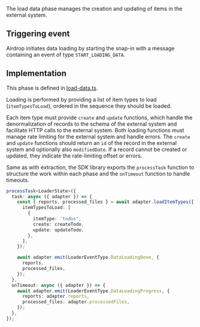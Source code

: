 The load data phase manages the creation and updating of items in the external system.

## Triggering event

Airdrop initiates data loading by starting the snap-in with a message containing an event of type `START_LOADING_DATA`.

## Implementation

This phase is defined in [load-data.ts](https://github.com/devrev/airdrop-template/blob/main/code/src/functions/loading/workers/load-data.ts). 

Loading is performed by providing a list of item types to load (`itemTypesToLoad`), ordered in the sequence they should be loaded.

Each item type must provide `create` and `update` functions, which handle the denormalization of records to the schema of the external system and facilitate HTTP calls to the external system. Both loading functions must manage rate limiting for the external system and handle errors. The `create` and `update` functions should return an `id` of the record in the external system and optionally also `modifiedDate`. If a record cannot be created or updated, they indicate the rate-limiting offset or errors.

Same as with extraction, the SDK library exports the `processTask` function to structure the work within each phase and the `onTimeout` function to handle timeouts.

```typescript
processTask<LoaderState>({
  task: async ({ adapter }) => {
    const { reports, processed_files } = await adapter.loadItemTypes({
      itemTypesToLoad: [
        {
          itemType: 'todos',
          create: createTodo,
          update: updateTodo,
        },
      ],
    });

    await adapter.emit(LoaderEventType.DataLoadingDone, {
      reports,
      processed_files,
    });
  },
  onTimeout: async ({ adapter }) => {
    await adapter.emit(LoaderEventType.DataLoadingProgress, {
      reports: adapter.reports,
      processed_files: adapter.processedFiles,
    });
  },
});
```
